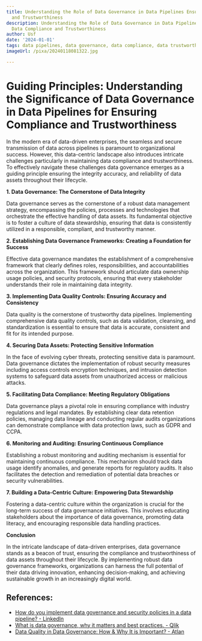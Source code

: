 ```yaml
---
title: Understanding the Role of Data Governance in Data Pipelines Ensuring Data Compliance
  and Trustworthiness
description: Understanding the Role of Data Governance in Data Pipelines Ensuring
  Data Compliance and Trustworthiness
author: Usf
date: '2024-01-01'
tags: data pipelines, data governance, data compliance, data trustworthiness
imageUrl: /pixa/20240118081322.jpg

---
```

# Guiding Principles: Understanding the Significance of Data Governance in Data Pipelines for  Ensuring Compliance and Trustworthiness

In the modern era of data-driven enterprises,  the seamless and secure transmission of data across  pipelines  is paramount to organizational success. However, this data-centric landscape also introduces intricate challenges particularly  in maintaining data compliance and trustworthiness. To effectively navigate these challenges  data  governance emerges as a guiding principle ensuring the integrity accuracy, and reliability of data assets throughout their lifecycle.

**1. Data Governance: The Cornerstone of Data Integrity**

Data governance  serves as the cornerstone of a robust data management strategy, encompassing the policies,  processes and technologies  that orchestrate the  effective handling of data assets. Its fundamental objective is to foster a culture of data stewardship, ensuring that data is consistently utilized in a responsible, compliant, and trustworthy manner.

**2. Establishing Data Governance Frameworks: Creating  a Foundation for Success**

Effective  data governance mandates  the establishment of a comprehensive  framework that clearly defines roles, responsibilities, and  accountabilities across the organization. This framework should articulate data ownership usage policies, and  security protocols, ensuring that  every stakeholder understands their role in maintaining data integrity.

**3. Implementing Data Quality Controls: Ensuring Accuracy and Consistency**

Data quality is the cornerstone of trustworthy data pipelines. Implementing comprehensive data quality controls, such as data validation, cleansing, and standardization is essential to ensure that data is  accurate, consistent and fit  for its intended purpose.

**4. Securing Data Assets: Protecting  Sensitive Information**

In the face of evolving cyber threats, protecting sensitive data is paramount. Data governance  dictates the implementation of  robust security measures including access controls encryption techniques,  and intrusion detection systems to safeguard data assets from unauthorized access or malicious attacks.

**5. Facilitating Data Compliance: Meeting Regulatory Obligations**

Data governance plays a pivotal role in ensuring compliance with industry regulations and legal  mandates. By establishing clear data  retention policies, managing data lineage and conducting regular audits organizations can demonstrate  compliance with data protection  laws, such  as  GDPR  and CCPA.

**6. Monitoring  and Auditing: Ensuring Continuous Compliance**

Establishing  a robust monitoring and auditing mechanism is essential for maintaining continuous compliance. This mechanism should  track data usage identify anomalies, and generate reports for regulatory audits. It also facilitates the detection and remediation of potential data breaches or  security vulnerabilities.

**7. Building a Data-Centric Culture: Empowering Data Stewardship**

Fostering a data-centric culture within the organization is crucial for the long-term success of data governance initiatives. This involves educating stakeholders  about the  importance of data governance, promoting data literacy, and encouraging  responsible data handling practices.

**Conclusion**

In the intricate landscape of  data-driven  enterprises, data governance stands as a beacon of trust, ensuring the compliance and trustworthiness of data assets throughout their  lifecycle. By implementing robust data governance frameworks, organizations  can harness the full potential of their  data driving  innovation, enhancing  decision-making, and achieving sustainable growth in an increasingly digital world.

## References:
- [How do you implement data governance and security policies in a data pipeline? - LinkedIn](https://www.linkedin.com/advice/0/how-do-you-implement-data-governance-security)
- [What is data governance, why it matters and best practices. - Qlik](https://www.qlik.com/us/data-governance)
- [Data Quality in Data Governance: How & Why It is Important? - Atlan](https://atlan.com/data-quality-in-data-governance/)
